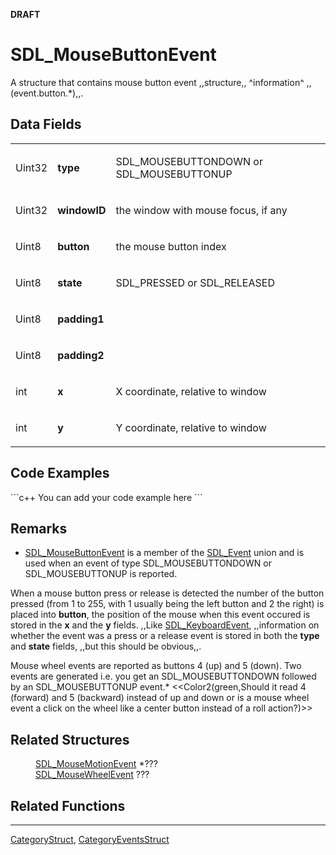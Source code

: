 <!-- pragma section-numbers off -->
<!-- pragma disable-camelcase -->
'''DRAFT'''

= SDL_MouseButtonEvent =
A structure that contains mouse button event ,,structure,, ^information^ ,,(event.button.*),,.


== Data Fields ==
{|
|Uint32
|'''type'''
|SDL_MOUSEBUTTONDOWN or SDL_MOUSEBUTTONUP
|-
|Uint32
|'''windowID'''
|the window with mouse focus, if any
|-
|Uint8
|'''button'''
|the mouse button index
|-
|Uint8
|'''state'''
|SDL_PRESSED or SDL_RELEASED
|-
|Uint8
|'''padding1'''
|
|-
|Uint8
|'''padding2'''
|
|-
|int
|'''x'''
|X coordinate, relative to window
|-
|int
|'''y'''
|Y coordinate, relative to window
|}

== Code Examples ==
```c++
You can add your code example here
```

== Remarks ==
*[[SDL_MouseButtonEvent]] is a member of the [[SDL_Event]] union and is used when an event of type SDL_MOUSEBUTTONDOWN or SDL_MOUSEBUTTONUP is reported.

When a mouse button press or release is detected the number of the button pressed (from 1 to 255, with 1 usually being the left button and 2 the right) is placed into '''button''', the position of the mouse when this event occured is stored in the '''x''' and the '''y'''  fields. ,,Like [[SDL_KeyboardEvent]], ,,information on whether the event was a press or a release event is stored in both the '''type''' and '''state''' fields, ,,but this should be obvious,,.

Mouse wheel events are reported as buttons 4 (up) and 5 (down). Two events are generated i.e. you get an SDL_MOUSEBUTTONDOWN followed by an SDL_MOUSEBUTTONUP event.*
<<Color2(green,Should it read 4 (forward) and 5 (backward) instead of up and down or is a mouse wheel event a click on the wheel like a center button instead of a roll action?)>>

== Related Structures ==
:[[SDL_MouseMotionEvent]] *???
:[[SDL_MouseWheelEvent]] ???

== Related Functions ==

----
[[CategoryStruct]], [[CategoryEventsStruct]]
